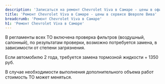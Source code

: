 ```yaml
---
description: 'Записаться на ремонт Chevrolet Viva в Самаре - цены в официальном сервисе по Шевроле Вива'
title: 'Ремонт Chevrolet Viva в Самаре - цены в сервисе Шевроле Вива'
breadcrumb: 'Ремонт Chevrolet Viva в Самаре'
h1: 'Ремонт Chevrolet Viva в Самаре'
---
```

<p>
	 В регламенты всех ТО включена проверка фильтров (воздушный, салонный), по результатам проверки, возможно потребуется замена, в зависимости от степени загрязнения.
</p>
<p>
	 Если автомобилю 2 года, требуется замена тормозной жидкости + 1350 руб.
</p>
<p>
	 В случае необходимости выполнения дополнительного объема работ стоимость ТО может меняться.
</p>